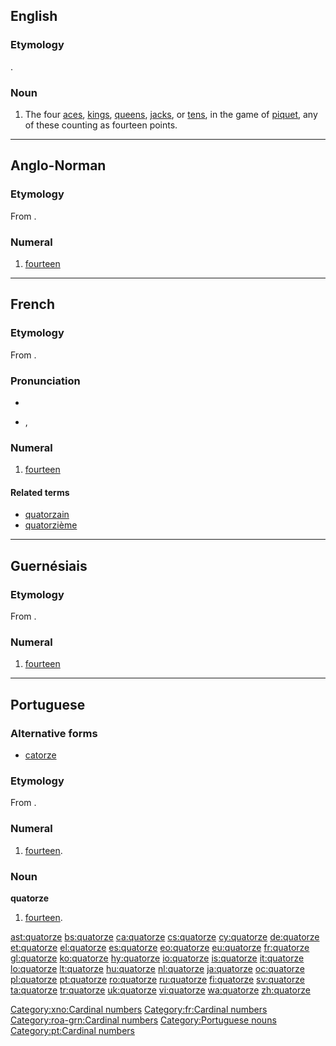 ==English==

===Etymology===
{{borrowing|fr}}.

===Noun===
{{en-noun}}

# {{cards}} The four [[ace]]s, [[king]]s, [[queen]]s, [[jack]]s, or [[ten]]s, in the game of [[piquet]], any of these counting as fourteen points.

----

==Anglo-Norman==

===Etymology===
From {{etyl|la|xno}} {{term|quattuordecim|lang=la}}.

===Numeral===
{{head|xno|numeral}}

# [[fourteen]]
[[Category:xno:Cardinal numbers]]

----

==French==
{{cardinalbox|fr|13|14|15|treize|quinze|ord=quatorzième|wplink=Quatorze}}

===Etymology===
From {{etyl|la|fr}} {{term|quattuordecim|lang=la}}.

===Pronunciation===
* {{audio|Fr-quatorze.ogg|audio}}
* {{IPA|lang=fr|/ka.tɔʁz/}}, {{X-SAMPA|/ka.tORz/}}

===Numeral===
{{head|fr|numeral}}

# [[fourteen]]

====Related terms====
* [[quatorzain]]
* [[quatorzième]]
[[Category:fr:Cardinal numbers]]

----

==Guernésiais==

===Etymology===
From {{etyl|la|roa-grn}} {{term|quattuordecim|lang=la}}.

===Numeral===
{{cardinalbox|roa-grn|13|14|15|treize|tchinze}}
{{head|roa-grn|numeral}}

# [[fourteen]]
[[Category:roa-grn:Cardinal numbers]]

----

==Portuguese==
{{cardinalbox|pt|13|14|15|treze|quinze|ord=décimo quarto|wplink=Quatorze}}

===Alternative forms===
* [[catorze]]

===Etymology===
From {{etyl|la|pt}} {{term|quattuordecim|lang=la}}.

===Numeral===
{{pt-cardinal}}

# [[fourteen]].

===Noun===
'''quatorze''' {{m}}

# [[fourteen]].

[[Category:Portuguese nouns]]

[[ast:quatorze]]
[[bs:quatorze]]
[[ca:quatorze]]
[[cs:quatorze]]
[[cy:quatorze]]
[[de:quatorze]]
[[et:quatorze]]
[[el:quatorze]]
[[es:quatorze]]
[[eo:quatorze]]
[[eu:quatorze]]
[[fr:quatorze]]
[[gl:quatorze]]
[[ko:quatorze]]
[[hy:quatorze]]
[[io:quatorze]]
[[is:quatorze]]
[[it:quatorze]]
[[lo:quatorze]]
[[lt:quatorze]]
[[hu:quatorze]]
[[nl:quatorze]]
[[ja:quatorze]]
[[oc:quatorze]]
[[pl:quatorze]]
[[pt:quatorze]]
[[ro:quatorze]]
[[ru:quatorze]]
[[fi:quatorze]]
[[sv:quatorze]]
[[ta:quatorze]]
[[tr:quatorze]]
[[uk:quatorze]]
[[vi:quatorze]]
[[wa:quatorze]]
[[zh:quatorze]]
[[Category:pt:Cardinal numbers]]